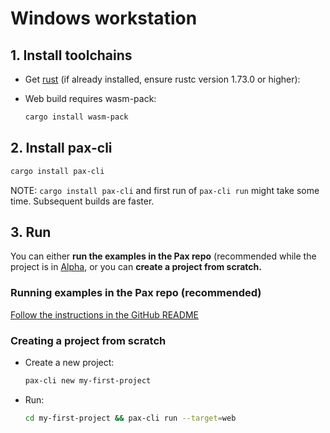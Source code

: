 # Windows workstation

## 1. Install toolchains
- Get [rust](https://www.rust-lang.org/learn/get-started) (if already installed, ensure rustc version 1.73.0 or higher):

- Web build requires wasm-pack: 

  ```bash copy
  cargo install wasm-pack
  ```

## 2. Install pax-cli

  ```bash copy
  cargo install pax-cli
  ```

  NOTE: `cargo install pax-cli` and first run of `pax-cli run` might take some time.  Subsequent builds are faster.

## 3. Run

You can either **run the examples in the Pax repo** (recommended while the project is in [Alpha](https://github.com/paxengine/pax?tab=readme-ov-file#status), or you can **create a project from scratch.**

### Running examples in the Pax repo (recommended)
[Follow the instructions in the GitHub README](https://github.com/paxengine/pax?tab=readme-ov-file#examples)

### Creating a project from scratch

- Create a new project:

  ```bash copy
  pax-cli new my-first-project
  ```

- Run: 

  ```bash copy
  cd my-first-project && pax-cli run --target=web
  ```
